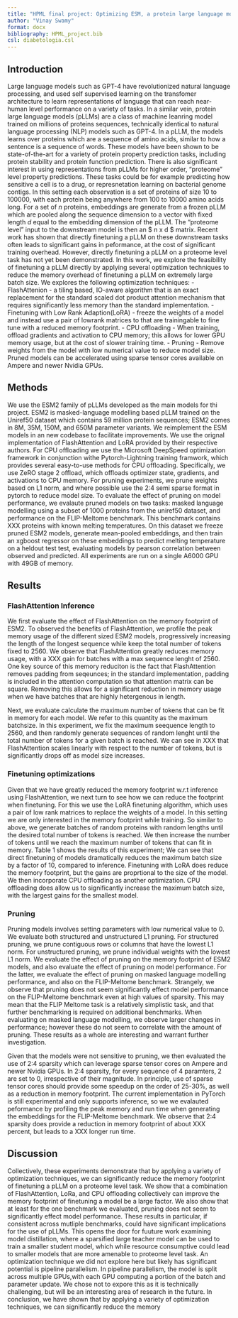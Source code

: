 ```yaml
---
title: "HPML final project: Optimizing ESM, a protein large language model"
author: "Vinay Swamy"
format: docx
bibliography: HPML_project.bib
csl: diabetologia.csl
---
```


## Introduction

Large language models such as GPT-4 have revolutionized natural language processing, and used self supervised learning on the transfomer architecture to learn representations of language that can reach near-human level performance on a variety of tasks. In a similar vein,  protein large language models (pLLMs) are a class of machine leanring model trained on millions of proteins sequences, technically identical to natural language processing (NLP) models such as GPT-4. In a pLLM, the models learns over proteins which are a sequence of amino acids, similar to how a sentence is a sequence of words. These models have been shown to be state-of-the-art for a variety of protein property prediction tasks, including protein stability and protein function prediction. There is also significant interest in using representations from pLLMs for higher order,  "proteome" level property predictions. These tasks could be for example predicting how sensitive a cell is to a drug, or represnetation learning on bacterial genome contigs. In this setting each observation is a set of proteins of size 10 to 100000, with each protein being anywhere from 100 to 10000 amino acids long. For a  set of $n$ proteins,  embeddings are generate from a frozen pLLM which are pooled along the sequence dimension to a vector with fixed length $d$ equal to the embedding dimension of the pLLM. The "proteome level" input to the downstream model is then an $ n x d $ matrix. Recent work has shown that directly finetuning a pLLM on these downstream tasks often leads to significant gains in peformance, at the cost of significant training overhead. However, directly finetuning a pLLM on a proteome level task has not yet been demonstrated. In this work, we explore the feasibility of finetuning a pLLM directly by applying several optimization techniques to reduce the memory overhead of finetuning a pLLM on extremely large batch size. We explores the following optimization techniques:
- FlashAttenion - a tiling based, IO-aware algorithm that is an exact replacement for the standard scaled dot product attention mechanism that requires significantly less memory than the standard implementation.
- Finetuning with Low Rank Adaption(LoRA) - freeze the weights of a model and instead use a pair of lowrank matrices to that are trainingable to fine tune with a reduced memory footprint.
- CPU offloading - When training, offload gradients and activation to CPU memory; this allows for lower GPU memory usage, but at the cost of slower training time.
- Pruning - Remove weights from the model with low numerical value to reduce model size. Pruned models can be accelerated using sparse tensor cores available on Ampere and newer Nvidia GPUs.

## Methods

We use the ESM2 family of pLLMs developed as the main models for thi project. ESM2 is masked-language modelling based pLLM trained on the Uniref50 dataset which contains 59 million protein sequences; ESM2 comes in 8M, 35M, 150M, and 650M parameter variants. We reimplement the ESM models in an new codebase to facilitate improvements. We use the orignal implementation of FlashAttention and LoRA provided by their respective authors. For CPU offloading we use the Microsoft DeepSpeed optimization framework in conjunction withe Pytorch-Lightning training framwork, which provides several easy-to-use methods for CPU offloading. Specifically, we use ZeRO stage 2 offload, which offloads optimizer state, gradients, and activations to CPU memory. For pruning experiments, we prune weights based on L1 norm, and where possible use the 2:4 semi sparse format in pytorch to reduce model size. To evaluate the effect of pruning on model performance, we evalaute pruned models on two tasks: masked language modelling using a subset of 1000 proteins from the uniref50 dataset, and performance on the FLIP-Meltome benchmark. This benchmark contains XXX proteins with known melting temperatures. On this dataset we freeze pruned ESM2 models, generate mean-pooled embeddings, and then train an xgboost regressor on these embeddings to predict melting temperature on a heldout test test, evaluating models by pearson correlation between observed and predicted. All experiments are run on a single A6000 GPU with 49GB of memory. 

## Results 

### FlashAttention Inference 

We first evaluate the effect of FlashAttention on the memory footprint of ESM2. To observed the benefits of FlashAttention, we profile the peak memory usage of the different sized ESM2 models, progressively increasing the length of the longest sequence while keep the total number of tokens fixed to 2560. We observe that FlashAttention greatly reduces memory usage, with a XXX gain for batches with a max sequence lenght of 2560. One key source of this memory reduciton is the fact that FlashAttention removes padding from seqeunces; in the standard implementation, padding is included in the attention computation so that attention matrix can be square. Removing this allows for a significant reduction in memory usage when we have batches that are highly hetergenous in length. 

Next, we evaluate calculate the maximum number of tokens that can be fit in memory for each model. We refer to this quantity as the maximum batchsize. In this experiment, we fix the maximum seequence length to 2560, and then randomly generate sequences of random lenght until the total number of tokens for a given batch is reached. We can see in XXX that FlashAttention scales linearly with respect to the number of tokens, but is significantly drops off as model size increases. 


### Finetuning optimizations

Given that we have greatly reduced the memory footprint w.r.t inference using FlashAttention, we next turn to see how we can reduce the footprint when finetuning. For this we use the LoRA finetuning algorithm, which uses a pair of low rank matrices to replace the weights of a model. In this setting we are only interested in the memory footprint while training. So similar to above, we generate batches of random proteins with random lengths until the desired total number of tokens is reached. We then increase the number of tokens until we reach the maximum number of tokens that can fit in memory. Table 1 shows the results of this experiment; We can see that direct finetuning of models dramatically reduces the maximum batch size by a factor of 10, compared to inference. Finetuning with LoRA does reduce the memory footprint, but the gains are proprtional to the size of the model. We then incorporate CPU offloading as another optimization. CPU offloading does allow us to significantly increase the maximum batch size, with the largest gains for the smallest model. 

### Pruning 

Pruning models involves setting parameters with low numerical value to 0. We evaluate both structured and unstructured L1 pruning. For structured pruning, we prune contiguous rows or columns that have the lowest L1 norm. For unstructured pruning, we prune individual weights with the lowest L1 norm. We evaluate the effect of pruning on the memory footprint of ESM2 models, and also evaluate the effect of pruning on model performance. For the latter, we evaluate the effect of pruning on masked language modelling performance, and also on the FLIP-Meltome benchmark. Strangely, we observe that pruning does not seem significantly effect model performance on the FLIP-Meltome benchmark even at high values of sparsity. This may mean that the FLIP Meltome task is a relatively simplistic task, and that further benchmarking is required on additional benchmarks. When evaluating on masked language modelling, we observe larger changes in performance; however these do not seem to correlate with the amount of pruning. These results as a whole are interesting and warrant further investigation. 

Given that the models were not sensitive to pruning, we then evaluated the use of 2:4 sparsity which can leverage sparse tensor cores on Ampere and newer Nvidia GPUs. In 2:4 sparsity, for every sequence of 4 paramters, 2 are set to 0, irrespective of their magnitude. In principle, use of sparse tensor cores should provide some speedup on the order of 25-30%, as well as a reduction in memory footprint. The current implementation in PyTorch is still experimental and only supports inference, so we we evalauted peformance by profiling the peak memory and run time when generating the embeddings for the FLIP-Meltome benchmark. We observe that 2:4 sparsity does provide a reduction in memory footprint of about XXX percent, but leads to a XXX longer run time. 

## Discussion

Collectively, these experiments demonstrate that by applying a variety of optimization techniques, we can significantly reduce the memory footprint of finetuning a pLLM on a proteome level task. We show that a combination of FlashAttention, LoRa, and CPU offloading collectively can improve the memory footprint of finetuning a model be a large factor. We also show that at least for the one benchmark we evaluated, pruning does not seem to significantly effect model performance. These results in particular, if consistent across mutliple benchmarks, could have significant implications for the use of pLLMs. This opens the door for fuuture work examining model distillation, where a sparsified large teacher model can be used to train a smaller student model, which while resource consumptive could lead to smaller models that are more amenable to proteome level task. An optimization technique we did not explore here but likely has significant potential is pipeline parallelism. In pipeline parallelism, the model is split across multiple GPUs,with each GPU computing a portion of the batch and parameter update. We chose not to expore this as it is technically challenging, but will be an interesting area of research in the future. In conclusion, we have shown that by applying a variety of optimization techniques, we can significantly reduce the memory 

